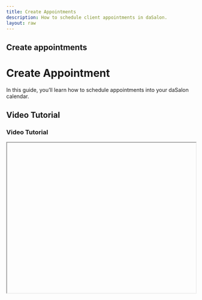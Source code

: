 ```yaml
---
title: Create Appointments
description: How to schedule client appointments in daSalon.
layout: raw
---
```



<div className="mdx-content">

## Create appointments

<h1 className="text-3xl font-bold text-gray-900 mb-4">Create Appointment</h1>  

In this guide, you’ll learn how to schedule appointments into your daSalon calendar.

## Video Tutorial

<h3 className="text-xl font-medium text-gray-800 mb-2">Video Tutorial</h3>

<iframe
  width="100%"
  height="400"
  title="Create appointments tutorial"
  allowFullScreen
  className="rounded-lg"
/>

---

## Create an appointment for a specific time

<h2 className="text-2xl font-semibold text-gray-800 mt-8 mb-4">Create an appointment for a specific time</h2>

❶ From the main page, look at the left-hand menu and click on  
   [**Appointments**](https://partner.dasalon.com/dashboard/appointments) to open the appointments section.

❷ On the Appointments page, locate the **“Add Appointment”** button in the top right corner.  
   Click this [**"Add Appointments"**](https://partner.dasalon.com/dashboard/appointments?sheet=add-appointment) to open the appointment creation panel.

❸ In the appointment creation panel, click **Customer** to:
   - Select an existing client
   - Create a new client
   - Leave it as a walk-in appointment

   <img src="/assets/apppanel.png" alt="Appointment Panel" style={{ width: '60%', maxWidth: '600px' }} />

❹ Click on **Venue** to select the location where the service will be provided.

❺ Select a service from the list to add it to the appointment:

   - Select one or more services offered at the selected venue  
   - To customize service details, simply click on the edit option in the corner of the selected service.

   <img src="/assets/appservice.png" alt="Service Selection" style={{ width: '60%', maxWidth: '600px' }} />

❻ Once all details are filled in, click the **Create Appointment** button at the bottom of the panel.

   <img src="/assets/appcreate.png" alt="Create Appointment Button" style={{ width: '60%', maxWidth: '600px' }} />

❼ Your new appointment will now appear in the calendar view, assigned to the selected staff and time.

---
<div className="space-y-4 mt-6">

<div className="my-10 border-t border-gray-200" />

## More questions about this

<h3 className="text-xl font-semibold text-black mb-4 mt-10"> More questions about this?</h3>
</div>
<div className="space-y-4 mt-6">
  <details className="bg-white rounded-md p-4 border border-gray-300">
  <summary
    className="font-medium text-base text-gray-900"
    style={{
      backgroundColor: 'transparent',
      outline: 'none',
      cursor: 'pointer',
      userSelect: 'none',
      listStyle: 'none', // prevents default list style if applied accidentally
    }}
  >How do I edit an appointment?</summary>
  <p className="mt-2 text-sm text-gray-700">Go to your calendar, click on the appointment, and select 'Edit'. Make your changes and save.</p>
</details>

<details className="bg-white rounded-md p-4 border border-gray-300">
  <summary
    className="font-medium text-base text-gray-900"
    style={{
      backgroundColor: 'transparent',
      outline: 'none',
      cursor: 'pointer',
      userSelect: 'none',
      listStyle: 'none', // prevents default list style if applied accidentally
    }}
  >Can I create a recurring appointment?</summary>
  <p className="mt-2 text-sm text-gray-700">Yes, select the repeat option when creating the appointment and set the desired frequency.</p>
</details>
</div>
</div>
---


<div className="space-y-4 mt-6">

<div className="my-10 border-t border-gray-200" />

<div className="mdx-content mt-10">

Was this article helpful?

<div style={{ display: 'flex', gap: '1rem' }}>
  <button style={{ padding: '0.5rem', borderRadius: '9999px', backgroundColor: '#f0f0f0' }}>
    <FaThumbsUp/>
  </button>
  <button style={{ padding: '0.5rem', borderRadius: '9999px', backgroundColor: '#f0f0f0' }}>
    <FaThumbsDown/>
  </button>
</div>

---
</div>

</div>